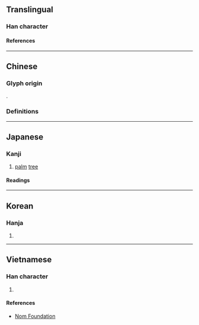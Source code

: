 {{also|棕}}
{{character info}}
==Translingual==

===Han character===
{{Han char|rn=75|rad=木|as=09|sn=13|four=|canj=DUCE|ids=⿰木㚇}}

====References====
{{Han ref|kx=0537.260|dkj=15078|dj=0925.100|hdz=21253.060|uh=6936}}

----

==Chinese==

===Glyph origin===
{{Han etym}}
{{Han compound|木|㚇|c1=s|c2=p|ls=psc}}.

===Definitions===
{{zh-see|棕|v}}

----

==Japanese==

===Kanji===
{{ja-kanji|grade=|rs=木09}}

# [[palm]] [[tree]]

====Readings====
{{ja-readings
|goon=す
|kanon=そう
|kanyoon=しゅ
}}

----

==Korean==

===Hanja===
{{ko-hanja|종}}

# {{rfdef|ko|sort=木09}}

----

==Vietnamese==

===Han character===
{{vi-readings|rs=木09|reading=sồng}}

# {{rfdef|vi|sort=木09}}

====References====
* [http://nomfoundation.org/common/nom_details.php?codepoint=6936 Nom Foundation]